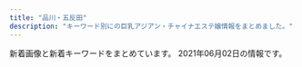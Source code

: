 ```yaml
---
title: "品川・五反田"
description: "キーワード別にの巨乳アジアン・チャイナエステ嬢情報をまとめました。"
---
```


新着画像と新着キーワードをまとめています。
2021年06月02日の情報です。

<DmmAffiliateIns />
<KeywordTable
  shops={
    [
    {
        "name": "\u30e9\u30ad\u30e5\u30a2",
        "station": "\u6238\u8d8a\u9280\u5ea7\u99c5",
        "keywords": {},
        "img_links": [
            "http://lacure.link/images/r1.jpg",
            "http://lacure.link/images/g2.jpg",
            "http://lacure.link/images/asali.jpg",
            "http://lacure.link/images/kiki.jpg",
            "http://lacure.link/images/s_staff.png",
            "http://lacure.link/images/g1.jpg",
            "http://lacure.link/images/sayuri.jpg",
            "http://lacure.link/images/left3.png",
            "http://lacure.link/images/s1.jpg",
            "http://lacure.link/images/g3.jpg",
            "http://lacure.link/images/r6.jpg",
            "http://lacure.link/images/zi.png",
            "http://lacure.link/images/news.png",
            "http://lacure.link/images/r4.jpg",
            "http://lacure.link/images/g0.jpg",
            "http://lacure.link/images/face.png",
            "http://lacure.link/images/r3.jpg",
            "http://lacure.link/images/r2.jpg",
            "http://lacure.link/images/yuki.jpg",
            "http://lacure.link/images/g5.jpg",
            "http://lacure.link/images/top2.jpg",
            "http://lacure.link/images/gb01.png",
            "http://lacure.link/images/g6.jpg",
            "http://lacure.link/images/kol.jpg",
            "http://lacure.link/images/r5.jpg"
        ],
        "url": "http://lacure.link/"
    },
    {
        "keywords": {},
        "name": "\u4e94\u53cd\u7530\u30e1\u30c7\u30a3\u30ab\u30eb\u30a8\u30f3",
        "station": "JR\u4e94\u53cd\u7530\u99c5\u897f\u53e3",
        "img_links": [
            "http://gotanda.pepper.jp/m02272.jpg",
            "http://gotanda.pepper.jp/m048.png",
            "http://gotanda.pepper.jp/m173.jpg",
            "http://gotanda.pepper.jp/1-01.png",
            "http://gotanda.pepper.jp/20151109231038834554.jpg",
            "http://gotanda.pepper.jp/gotanda001.jpg",
            "http://gotanda.pepper.jp/m049.png"
        ],
        "url": "http://gotanda.pepper.jp/"
    },
    {
        "station": "JR\u4e94\u53cd\u7530\u99c5\u897f\u53e3",
        "img_links": [
            "http://p-fly.work/images/staff_t.png",
            "http://p-fly.work/staff/sara.jpg",
            "http://p-fly.work/images/int1.jpg",
            "http://p-fly.work/images/12.jpg",
            "http://p-fly.work/images/15.jpg",
            "http://p-fly.work/images/line.png",
            "http://p-fly.work/images/ac1.jpg",
            "http://p-fly.work/images/1.jpg",
            "http://p-fly.work/images/b2.jpg",
            "http://p-fly.work/staff/eri.jpg",
            "http://p-fly.work/images/10.jpg",
            "http://p-fly.work/images/b3.jpg",
            "http://p-fly.work/images/interior_t.png",
            "http://p-fly.work/images/mobile.jpg",
            "http://p-fly.work/images/sys3.jpg",
            "http://p-fly.work/img/yuki1.jpg",
            "http://p-fly.work/images/int2.png",
            "http://p-fly.work/staff/yuki.jpg",
            "http://p-fly.work/images/sys4.png",
            "http://p-fly.work/staff/mai.jpg",
            "http://p-fly.work/images/tr.jpg",
            "http://p-fly.work/images/sys2.jpg",
            "http://p-fly.work/staff/koko.jpg",
            "http://p-fly.work/img/koko1.jpg",
            "http://p-fly.work/images/13.jpg",
            "http://p-fly.work/img/mai1.jpg",
            "http://p-fly.work/img/eri1.jpg",
            "http://p-fly.work/images/sys1.jpg",
            "http://p-fly.work/img/sara1.jpg",
            "http://p-fly.work/images/b1.jpg",
            "http://p-fly.work/images/news.jpg",
            "http://p-fly.work/images/head.png"
        ],
        "name": "\u7d2b\u306e\u8776",
        "keywords": {},
        "url": "http://p-fly.work/"
    },
    {
        "url": "http://www.kenkou-house.info/",
        "name": "\u3072\u307e\u308f\u308a",
        "keywords": {
            "C": 8
        },
        "station": "JR\u4e94\u53cd\u7530\u99c5\u6771\u53e3",
        "img_links": [
            "http://www.kenkou-house.info/img/s91.jpg",
            "http://www.kenkou-house.info/img/m5.png",
            "http://www.kenkou-house.info/img/m1.png",
            "http://www.kenkou-house.info/img/s15.jpg",
            "http://www.kenkou-house.info/img/m4.png",
            "http://www.kenkou-house.info/img/s13.jpg",
            "http://www.kenkou-house.info/img/m6.png",
            "http://www.kenkou-house.info/img/s14.jpg",
            "http://www.kenkou-house.info/img/m7.png",
            "http://www.kenkou-house.info/img/m3.png",
            "http://www.kenkou-house.info/img/door.png",
            "http://www.kenkou-house.info/img/head.png",
            "http://www.kenkou-house.info/img/s61.jpg",
            "http://www.kenkou-house.info/img/s33.jpg",
            "http://www.kenkou-house.info/img/s16.jpg",
            "http://www.kenkou-house.info/img/s22.jpg",
            "http://www.kenkou-house.info/img/Himawari_468_60.png",
            "http://www.kenkou-house.info/img/bottmo-ritght.png",
            "http://www.kenkou-house.info/img/body-.png",
            "http://www.kenkou-house.info/img/s11.jpg",
            "http://www.kenkou-house.info/img/s.png",
            "http://www.kenkou-house.info/img/s1.jpg",
            "http://www.kenkou-house.info/img/s17.jpg",
            "http://www.kenkou-house.info/img/s4.jpg",
            "http://www.kenkou-house.info/img/s12.jpg",
            "http://www.kenkou-house.info/img/play.png",
            "http://www.kenkou-house.info/img/Himawari_160_45.png",
            "http://www.kenkou-house.info/img/s21.jpg",
            "http://www.kenkou-house.info/img/m2.png",
            "http://www.kenkou-house.info/img/m8.png",
            "http://www.kenkou-house.info/img/bottmo-left.png",
            "http://www.kenkou-house.info/img/Himawari_88_31.png",
            "http://www.kenkou-house.info/img/s20.jpg",
            "http://www.kenkou-house.info/img/Himawari_200_40.png",
            "http://www.kenkou-house.info/img/s7.jpg"
        ]
    },
    {
        "name": "\u82b1\u8863",
        "url": "http://hanagoromo.work/",
        "keywords": {},
        "station": "JR\u4e94\u53cd\u7530\u99c5",
        "img_links": []
    },
    {
        "keywords": {
            "E": 8,
            "85": 2,
            "86": 2,
            "87": 4,
            "88": 2
        },
        "url": "http://es-mirei.com/",
        "name": "\u7f8e\u4f36",
        "img_links": [
            "http://es-mirei.com/staffPhoto/s20170911152114.jpg",
            "http://es-mirei.com/images/store/01.jpg",
            "http://es-mirei.com/staffPhoto/b20170728165302.jpg",
            "http://es-mirei.com/staffPhoto/b20180209180323.jpg",
            "http://es-mirei.com/staffPhoto/b20170911152114.jpg",
            "http://es-mirei.com/images/store/06.jpg",
            "http://es-mirei.com/staffPhoto/s20170728165256.jpg",
            "http://es-mirei.com/staffPhoto/b20170908125528.jpg",
            "http://es-mirei.com/staffPhoto/b20170728165536.jpg",
            "http://es-mirei.com/staffPhoto/b20170911152129.jpg",
            "http://es-mirei.com/images/store/04.jpg",
            "http://es-mirei.com/staffPhoto/b20170728165256.jpg",
            "http://es-mirei.com/images/s3Slider1Images/01.jpg",
            "http://es-mirei.com/staffPhoto/b20180613122502.jpg",
            "http://es-mirei.com/images/store/03.jpg",
            "http://es-mirei.com/images/s3Slider1Images/03.jpg",
            "http://es-mirei.com/images/store/05.jpg",
            "http://es-mirei.com/images/s3Slider1Images/02.jpg",
            "http://es-mirei.com/staffPhoto/s20180209180323.jpg",
            "http://es-mirei.com/staffPhoto/s20180613122502.jpg",
            "http://es-mirei.com/staffPhoto/s20170908125528.jpg",
            "http://es-mirei.com/staffPhoto/s20170728165536.jpg",
            "http://es-mirei.com/images/store/02.jpg",
            "http://es-mirei.com/images/returnStaffBtn.png",
            "http://es-mirei.com/images/noImg.jpg",
            "http://es-mirei.com/staffPhoto/s20170911152129.jpg",
            "http://es-mirei.com/staffPhoto/s20170728165302.jpg"
        ],
        "station": "JR\u4e94\u53cd\u7530\u99c5\u897f\u53e3"
    },
    {
        "url": "http://www.kouroku-este.com/",
        "img_links": [
            "http://www.kouroku-este.com/img/staff/eee/s-eee2.jpg",
            "http://www.kouroku-este.com/img/staff/aaa/aaa2.jpg",
            "http://www.kouroku-este.com/img/staff/ccc/ccc1.jpg",
            "http://www.kouroku-este.com/img/staff/bbb/bbb1.jpg",
            "http://www.kouroku-este.com/img/system/service01.jpg",
            "http://www.kouroku-este.com/img/staff/aaa/aaa1.jpg",
            "http://www.kouroku-este.com/img/menu/info_r.jpg",
            "http://www.kouroku-este.com/img/staff/eee/s-eee1.jpg",
            "http://www.kouroku-este.com/img/staff/ggg/ggg1.jpg",
            "http://www.kouroku-este.com/img/staff/fff/s-fff1.jpg",
            "http://www.kouroku-este.com/img/top/listmark1.png",
            "http://www.kouroku-este.com/img/staff/fff/s-fff2.jpg",
            "http://www.kouroku-este.com/img/system/service02.jpg",
            "http://www.kouroku-este.com/img/staff/ccc/ccc2.jpg"
        ],
        "name": "\u5eb7\u7984",
        "keywords": {
            "C": 15
        },
        "station": "JR\u54c1\u5ddd\u99c5\u9ad8\u8f2a\u53e3"
    },
    {
        "name": "\u6708\u306e\u548c",
        "station": "JR\u4e94\u53cd\u7530\u99c5\u897f\u53e3",
        "url": "https://tsukiwa.info/",
        "keywords": {},
        "img_links": [
            "https://tsukiwa.info/img/event/camp03.jpg",
            "https://tsukiwa.info/img/bar_profile.png",
            "https://tsukiwa.info/img/news3.png",
            "https://tsukiwa.info/img/staff/rumi02.jpg",
            "https://tsukiwa.info/img/staff/ruru1.jpg",
            "https://tsukiwa.info/img/staff/DB16BCF2-AF7E-404D-9FB5-9A45BE961351.jpeg",
            "https://tsukiwa.info/img/staff/A8BAF789-BD2B-4E7F-AB8A-224A2961B605.jpeg",
            "https://tsukiwa.info/img/staff/rumi04.jpg",
            "https://tsukiwa.info/img/staff/yuna01.jpg",
            "https://tsukiwa.info/img/bar_staff.png",
            "https://tsukiwa.info/img/staff/2542FD93-DC39-4335-B762-3978524DB71D.jpeg",
            "https://tsukiwa.info/img/news1.png",
            "https://tsukiwa.info/img/staff/koko3.jpg",
            "https://tsukiwa.info/img/bar_top1.png",
            "https://tsukiwa.info/img/top_map.jpg",
            "https://tsukiwa.info/img/staff_top/20201219_2.jpg",
            "https://tsukiwa.info/img/staff/222BADE2-61AA-4B66-91BD-3D9941250C4D.jpeg",
            "https://tsukiwa.info/img/staff_top/20201219_1.jpg",
            "https://tsukiwa.info/img/staff/mimi01.jpg",
            "https://tsukiwa.info/img/staff/909C372F-1613-4B7E-89C8-1A527D79FCC6.jpeg",
            "https://tsukiwa.info/img/staff/aya2101.jpg",
            "https://tsukiwa.info/img/staff/no_image.jpg",
            "https://tsukiwa.info/img/pickupGirl.png",
            "https://tsukiwa.info/img/staff/25D27B66-E3AF-40C0-8FCC-46E9F266B409.jpeg",
            "https://www.a-side.com/ad/koko/include/banner/koko_200x40.png",
            "https://tsukiwa.info/img/bar_gallery.png",
            "https://tsukiwa.info/img/staff/mimi20202.jpg",
            "https://tsukiwa.info/img/akusesu-top0.jpg"
        ]
    },
    {
        "img_links": [],
        "station": "JR\u4e94\u53cd\u7530\u99c5\u897f\u53e3",
        "url": "https://i-house.aoaoeo.com/",
        "keywords": {},
        "name": "\u7652\u3057\u30cf\u30a6\u30b9"
    },
    {
        "img_links": [
            "http://hi-msg.com/tonpoh/images/p-9-1.jpg",
            "http://hi-msg.com/tonpoh/images/p-11.jpg",
            "http://hi-msg.com/tonpoh/images/line.png",
            "http://hi-msg.com/tonpoh/images/p-14.jpg",
            "http://hi-msg.com/tonpoh/images/tit-sys.png",
            "http://hi-msg.com/tonpoh/images/fla.png",
            "http://hi-msg.com/tonpoh/images/p-1.jpg",
            "http://hi-msg.com/tonpoh/images/p-8.jpg",
            "http://hi-msg.com/tonpoh/images/s8.png",
            "http://hi-msg.com/tonpoh/images/s5.png",
            "http://hi-msg.com/tonpoh/images/p-8-1.jpg",
            "http://hi-msg.com/tonpoh/images/p-10-1.jpg",
            "http://hi-msg.com/tonpoh/images/no.png",
            "http://hi-msg.com/tonpoh/images/p-9.jpg",
            "http://hi-msg.com/tonpoh/images/p-5.jpg",
            "http://hi-msg.com/tonpoh/images/p-7.jpg",
            "http://hi-msg.com/tonpoh/images/p-13-1.jpg",
            "http://hi-msg.com/tonpoh/images/fla-1.png",
            "http://hi-msg.com/tonpoh/images/s4.jpg",
            "http://hi-msg.com/tonpoh/images/p-13.jpg",
            "http://hi-msg.com/tonpoh/images/s1.png",
            "http://hi-msg.com/tonpoh/images/ll.png",
            "http://hi-msg.com/tonpoh/images/p-14-1.jpg",
            "http://hi-msg.com/tonpoh/images/p-12.jpg",
            "http://hi-msg.com/tonpoh/images/s9.png",
            "http://hi-msg.com/tonpoh/images/p-4.jpg",
            "http://hi-msg.com/tonpoh/images/p-2.jpg",
            "http://hi-msg.com/tonpoh/images/tit-staff.png",
            "http://hi-msg.com/tonpoh/images/p-12-1.jpg",
            "http://hi-msg.com/tonpoh/images/p-6-1.jpg",
            "http://hi-msg.com/tonpoh/images/botton.png",
            "http://hi-msg.com/tonpoh/images/l.png",
            "http://hi-msg.com/tonpoh/images/p-11-1.jpg",
            "http://hi-msg.com/tonpoh/images/p-7-1.jpg",
            "http://hi-msg.com/tonpoh/images/s6.png",
            "http://hi-msg.com/tonpoh/images/fla-3.png",
            "http://hi-msg.com/tonpoh/images/p-6.jpg",
            "http://hi-msg.com/tonpoh/images/p-0.jpg",
            "http://hi-msg.com/tonpoh/images/p-10.jpg"
        ],
        "url": "http://hi-msg.com/tonpoh/",
        "station": "JR\u4e94\u53cd\u7530\u99c5\u897f\u53e3",
        "keywords": {},
        "name": "\u30c8\u30f3\u30dd\u30fc"
    },
    {
        "name": "\u8299\u84c9\uff5e\u30d5\u30e8\u30a6\uff5e",
        "station": "JR\u4e94\u53cd\u7530\u99c5\u6771\u53e3",
        "url": "http://www.relax-fuyou.info/",
        "img_links": [
            "http://www.relax-fuyou.info/img/sta16.jpg",
            "http://www.relax-fuyou.info/i/img/r2.jpg",
            "http://www.relax-fuyou.info/img/top.jpg",
            "http://www.relax-fuyou.info/img/st7.jpg",
            "http://www.relax-fuyou.info/img/st161.jpg",
            "http://www.relax-fuyou.info/img/sta15.jpg",
            "http://www.relax-fuyou.info/i/img/st10.jpg",
            "http://www.relax-fuyou.info/img/st201.jpg",
            "http://www.relax-fuyou.info/img/st110.jpg",
            "http://www.relax-fuyou.info/i/img/top.jpg",
            "http://www.relax-fuyou.info/img/sta5.jpg",
            "http://www.relax-fuyou.info/i/img/st110.jpg",
            "http://www.relax-fuyou.info/img/st8.jpg",
            "http://www.relax-fuyou.info/img/st1.jpg",
            "http://www.relax-fuyou.info/img/st141.jpg",
            "http://www.relax-fuyou.info/img/st72.jpg",
            "http://www.relax-fuyou.info/img/st150.jpg",
            "http://www.relax-fuyou.info/img/sta18.jpg",
            "http://www.relax-fuyou.info/img/sta19.jpg",
            "http://www.relax-fuyou.info/img/sta17.jpg",
            "http://www.relax-fuyou.info/i/img/st191.jpg",
            "http://www.relax-fuyou.info/i/img/st5.jpg",
            "http://www.relax-fuyou.info/img/st71.jpg",
            "http://www.relax-fuyou.info/img/st5.jpg",
            "http://www.relax-fuyou.info/img/sta8.jpg",
            "http://www.relax-fuyou.info/i/img/st181.jpg",
            "http://www.relax-fuyou.info/img/st42.jpg",
            "http://www.relax-fuyou.info/i/img/sta20.jpg",
            "http://www.relax-fuyou.info/img/st41.jpg",
            "http://www.relax-fuyou.info/img/st171.jpg",
            "http://www.relax-fuyou.info/img/st181.jpg",
            "http://www.relax-fuyou.info/i/img/st201.jpg",
            "http://www.relax-fuyou.info/i/img/st140.jpg",
            "http://www.relax-fuyou.info/i/img/r1.jpg",
            "http://www.relax-fuyou.info/img/st10.jpg",
            "http://www.relax-fuyou.info/i/img/st42.jpg",
            "http://www.relax-fuyou.info/img/r9.jpg",
            "http://www.relax-fuyou.info/img/sta1.jpg",
            "http://www.relax-fuyou.info/i/img/st17.jpg",
            "http://www.relax-fuyou.info/img/st140.jpg",
            "http://www.relax-fuyou.info/i/img/st11.jpg",
            "http://www.relax-fuyou.info/img/st191.jpg",
            "http://www.relax-fuyou.info/i/img/r3.jpg",
            "http://www.relax-fuyou.info/img/sta20.jpg",
            "http://www.relax-fuyou.info/img/st160.jpg",
            "http://www.relax-fuyou.info/img/st17.jpg",
            "http://www.relax-fuyou.info/i/img/st9.jpg",
            "http://www.relax-fuyou.info/img/st11.jpg",
            "http://www.relax-fuyou.info/i/img/st160.jpg",
            "http://www.relax-fuyou.info/i/img/st8.jpg"
        ],
        "keywords": {
            "90": 2,
            "E": 5,
            "G": 1,
            "C": 3,
            "D": 5,
            "84": 5,
            "87": 2,
            "86": 2,
            "88": 3
        }
    }
]
}
/>
<DmmAffiliateScript />
